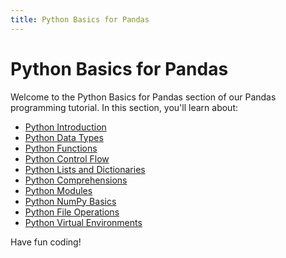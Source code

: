 ```yaml
---
title: Python Basics for Pandas
---
```


# Python Basics for Pandas

Welcome to the Python Basics for Pandas section of our Pandas programming tutorial. In this section, you'll learn about:

- [Python Introduction](./0-python-introduction.mdx)
- [Python Data Types](./1-python-data-types.mdx)
- [Python Functions](./2-python-functions.mdx)
- [Python Control Flow](./3-python-control-flow.mdx)
- [Python Lists and Dictionaries](./4-python-lists-and-dictionaries.mdx)
- [Python Comprehensions](./5-python-comprehensions.mdx)
- [Python Modules](./6-python-modules.mdx)
- [Python NumPy Basics](./7-python-numpy-basics.mdx)
- [Python File Operations](./8-python-file-operations.mdx)
- [Python Virtual Environments](./9-python-virtual-environments.mdx)

Have fun coding!